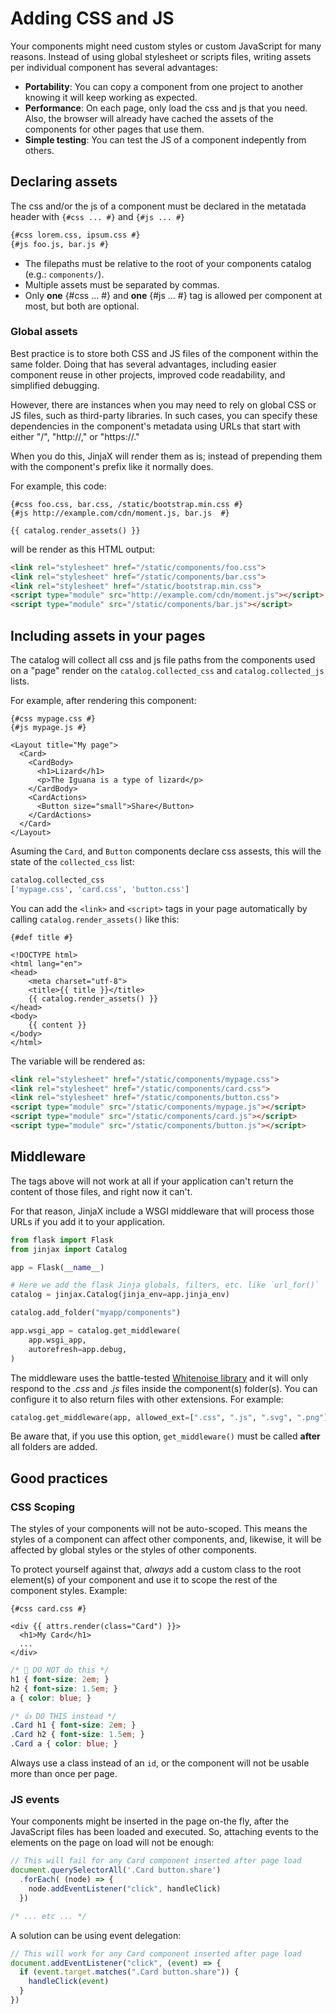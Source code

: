# Adding CSS and JS

Your components might need custom styles or custom JavaScript for many reasons. Instead of using global stylesheet or scripts files, writing assets per individual component has several advantages:

- **Portability**: You can copy a component from one project to another knowing it will keep working as expected.
- **Performance**: On each page, only load the css and js that you need. Also, the browser will already have cached the assets of the components for other pages that use them.
- **Simple testing**: You can test the JS of a component indepently from others.


## Declaring assets

The css and/or the js of a component must be declared in the metatada header with `{#css ... #}` and `{#js ... #}`

```html
{#css lorem.css, ipsum.css #}
{#js foo.js, bar.js #}
```

- The filepaths must be relative to the root of your components catalog (e.g.: `components/`).
- Multiple assets must be separated by commas.
- Only **one** {#css ... #} and **one** {#js ... #} tag is allowed per component at most,
  but both are optional.


### Global assets

Best practice is to store both CSS and JS files of the component within the same folder.
Doing that has several advantages, including easier component reuse in other
projects, improved code readability, and simplified debugging.

However, there are instances when you may need to rely on global CSS or JS files,
such as third-party libraries. In such cases, you can specify these dependencies
in the component's metadata using URLs that start with either
"/", "http://," or "https://."

When you do this, JinjaX will render them as is; instead of prepending them
with the component's prefix like it normally does.

For example, this code:

```html+jinja
{#css foo.css, bar.css, /static/bootstrap.min.css #}
{#js http://example.com/cdn/moment.js, bar.js  #}

{{ catalog.render_assets() }}
```

will be render as this HTML output:

```html
<link rel="stylesheet" href="/static/components/foo.css">
<link rel="stylesheet" href="/static/components/bar.css">
<link rel="stylesheet" href="/static/bootstrap.min.css">
<script type="module" src="http://example.com/cdn/moment.js"></script>
<script type="module" src="/static/components/bar.js"></script>
```


## Including assets in your pages

The catalog will collect all css and js file paths from the components used on a "page" render on the `catalog.collected_css` and `catalog.collected_js` lists.

For example, after rendering this component:

```html+jinja title="components/MyPage.jinja"
{#css mypage.css #}
{#js mypage.js #}

<Layout title="My page">
  <Card>
    <CardBody>
      <h1>Lizard</h1>
      <p>The Iguana is a type of lizard</p>
    </CardBody>
    <CardActions>
      <Button size="small">Share</Button>
    </CardActions>
  </Card>
</Layout>
```

Asuming the `Card`, and `Button` components declare css assests, this will the state of the `collected_css` list:

```py
catalog.collected_css
['mypage.css', 'card.css', 'button.css']
```

You can add the `<link>` and `<script>` tags in your page automatically by calling `catalog.render_assets()` like this:

```html+jinja title="components/Layout.jinja" hl_lines="8"
{#def title #}

<!DOCTYPE html>
<html lang="en">
<head>
	<meta charset="utf-8">
	<title>{{ title }}</title>
	{{ catalog.render_assets() }}
</head>
<body>
	{{ content }}
</body>
</html>
```

The variable will be rendered as:

```html
<link rel="stylesheet" href="/static/components/mypage.css">
<link rel="stylesheet" href="/static/components/card.css">
<link rel="stylesheet" href="/static/components/button.css">
<script type="module" src="/static/components/mypage.js"></script>
<script type="module" src="/static/components/card.js"></script>
<script type="module" src="/static/components/button.js"></script>
```

## Middleware

The tags above will not work at all if your application can't return the content of those files, and right now it can't.

For that reason, JinjaX include a WSGI middleware that will process those URLs if you add it to your application.

```py
from flask import Flask
from jinjax import Catalog

app = Flask(__name__)

# Here we add the flask Jinja globals, filters, etc. like `url_for()`
catalog = jinjax.Catalog(jinja_env=app.jinja_env)

catalog.add_folder("myapp/components")

app.wsgi_app = catalog.get_middleware(
    app.wsgi_app,
    autorefresh=app.debug,
)
```

The middleware uses the battle-tested [Whitenoise library](http://whitenoise.evans.io/) and it will only respond to the *.css* and *.js* files inside the component(s) folder(s). You can configure it to also return files with other extensions. For example:

```python
catalog.get_middleware(app, allowed_ext=[".css", ".js", ".svg", ".png"])
```

Be aware that, if you use this option, `get_middleware()` must be called **after** all folders are added.


## Good practices

### CSS Scoping

The styles of your components will not be auto-scoped. This means the styles of a component can affect other components, and, likewise, it will be affected by global styles or the styles of other components.

To protect yourself against that, *always* add a custom class to the root element(s) of your component and use it to scope the rest of the component styles.
Example:

```html+jinja title="components/Card.jinja"
{#css card.css #}

<div {{ attrs.render(class="Card") }}>
  <h1>My Card</h1>
  ...
</div>
```

```css title="components/card.css"
/* 🚫 DO NOT do this */
h1 { font-size: 2em; }
h2 { font-size: 1.5em; }
a { color: blue; }

/* 👍 DO THIS instead */
.Card h1 { font-size: 2em; }
.Card h2 { font-size: 1.5em; }
.Card a { color: blue; }
```

Always use a class instead of an `id`, or the component will not be usable more than once per page.


### JS events

Your components might be inserted in the page on-the fly, after the JavaScript files has been loaded and executed. So, attaching events to the elements on the page on load will not be enough:

```js title="components/card.js"
// This will fail for any Card component inserted after page load
document.querySelectorAll('.Card button.share')
  .forEach( (node) => {
    node.addEventListener("click", handleClick)
  })

/* ... etc ... */
```

A solution can be using event delegation:

```js title="components/card.js"
// This will work for any Card component inserted after page load
document.addEventListener("click", (event) => {
  if (event.target.matches(".Card button.share")) {
    handleClick(event)
  }
})
```
